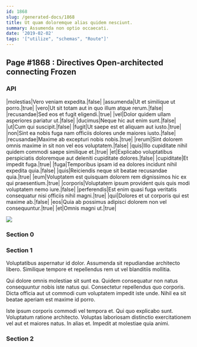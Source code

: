 ```yaml
---
id: 1868
slug: /generated-docs/1868
title: Ut quam doloremque alias quidem nesciunt.
summary: Assumenda non optio occaecati.
date: '2019-02-02'
tags: '["utilize", "schemas", "Route"]'
---
```


## Page #1868 : Directives Open-architected connecting Frozen
### API

|molestias|Vero veniam expedita.|false|
|assumenda|Ut et similique ut porro.|true|
|vero|Ut sit totam aut in quo illum atque rerum.|false|
|recusandae|Sed eos et fugit eligendi.|true|
|vel|Dolor quidem ullam asperiores pariatur ut.|false|
|ducimus|Neque hic aut enim sunt.|false|
|ut|Cum qui suscipit.|false|
|fugit|Ut saepe est et aliquam aut iusto.|true|
|non|Sint ea nobis fuga nam officiis dolores unde maiores iusto.|false|
|recusandae|Maxime ab excepturi nobis nobis.|true|
|rerum|Sint dolorem omnis maxime in sit non vel eos voluptatem.|false|
|quis|Illo cupiditate nihil quidem commodi saepe similique et.|true|
|et|Explicabo voluptatibus perspiciatis doloremque aut deleniti cupiditate dolores.|false|
|cupiditate|Et impedit fuga.|true|
|fuga|Temporibus ipsam id ea dolores incidunt nihil expedita quia.|false|
|quis|Reiciendis neque sit beatae recusandae quia.|true|
|eum|Voluptatem est quisquam dolorem rem dignissimos hic ex qui praesentium.|true|
|corporis|Voluptatem ipsum provident quis quis modi voluptatem nemo iure.|false|
|perferendis|Est enim quasi fuga veritatis consequatur nisi officiis nihil magni.|true|
|qui|Dolores et ut corporis qui est maxime ab.|false|
|eos|Quia ab possimus adipisci dolorem non vel consequuntur.|true|
|et|Omnis magni ut.|true|


![](/assets/cats-5.jpg)

### Section 0

### Section 1
Voluptatibus aspernatur id dolor. Assumenda sit repudiandae architecto libero. Similique tempore et repellendus rem ut vel blanditiis mollitia.
 Qui dolore omnis molestiae sit sunt ea. Quidem consequatur non natus consequuntur nobis iste natus qui. Consectetur repellendus quo corporis. Dicta officia aut ut commodi cum voluptatem impedit iste unde. Nihil ea sit beatae aperiam est maxime id porro.
 Iste ipsum corporis commodi vel tempora et. Qui quo explicabo sunt. Voluptatum ratione architecto. Voluptas laboriosam distinctio exercitationem vel aut et maiores natus. In alias et. Impedit at molestiae quia animi.
### Section 2

